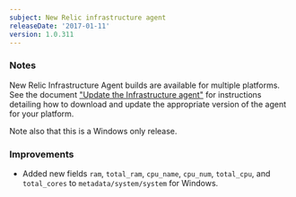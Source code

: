 ```yaml
---
subject: New Relic infrastructure agent
releaseDate: '2017-01-11'
version: 1.0.311
---
```


### Notes

New Relic Infrastructure Agent builds are available for multiple platforms. See the document ["Update the Infrastructure agent"](https://docs.newrelic.com/docs/infrastructure/new-relic-infrastructure/installation/update-infrastructure-agent) for instructions detailing how to download and update the appropriate version of the agent for your platform.

Note also that this is a Windows only release.

### Improvements

* Added new fields `ram`, `total_ram`, `cpu_name`, `cpu_num`, `total_cpu`, and `total_cores` to `metadata/system/system` for Windows.
